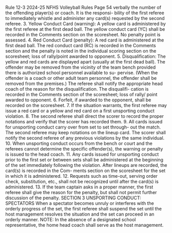 Rule 12-3 2024-25 NFHS Volleyball Rules Page 54 verbally the number of the offending player(s) or coach. It is the responsi- bility of the first referee to immediately whistle and administer any card(s) requested by the second referee. 3. Yellow Conduct Card (warning): A yellow card is administered by the first referee at the first dead ball. The yellow conduct card (YC) shall be recorded in the Comments section on the scoresheet. No penalty point is assessed. 4. Red Conduct Card (penalty): A red card is administered at the first dead ball. The red conduct card (RC) is recorded in the Comments section and the penalty is noted in the individual scoring section on the scoresheet; loss of rally/point awarded to opponent. 5. Disqualification: The yellow and red cards are displayed apart (usually at the first dead ball). The offender may be removed from the vicinity of the team bench provided there is authorized school personnel available to su- pervise. (When the offender is a coach or other adult team personnel, the offender shall be removed from the premises.) The referee shall notify the appropriate head coach of the reason for the disqualification. The disqualifi- cation is recorded in the Comments section of the scoresheet; loss of rally/ point awarded to opponent. 6. Forfeit, if awarded to the opponent, shall be recorded on the scoresheet. 7. If the situation warrants, the first referee may issue a red card or a yellow and red card on a first unsporting conduct violation. 8. The second referee shall direct the scorer to record the proper notations and verify that the scorer has recorded them. 9. All cards issued for unsporting conduct carry over from set to set through- out the match. The second referee may keep notations on the lineup card. The scorer shall notify the second referee of any previous violations by the same individual. 10. When unsporting conduct occurs from the bench or court and the referees cannot determine the specific offender(s), the warning or penalty is issued to the head coach. 11. Any cards issued for unsporting conduct prior to the first set or between sets shall be administered at the beginning of the set immediately following the violation. After lineups are recorded, the card(s) is recorded in the Com- ments section on the scoresheet for the set in which it is administered. 12. Requests such as time-out, serving order check, substitution, etc., shall not be recognized until after the card(s) is administered. 13. If the team captain asks in a proper manner, the first referee shall give the reason for the penalty, but shall not permit further discussion of the penalty. SECTION 3 UNSPORTING CONDUCT: SPECTATORS When a spectator becomes unruly or interferes with the orderly progress of the set, the first referee shall suspend the set until the host management resolves the situation and the set can proceed in an orderly manner. NOTE: In the absence of a designated school representative, the home head coach shall serve as the host management.